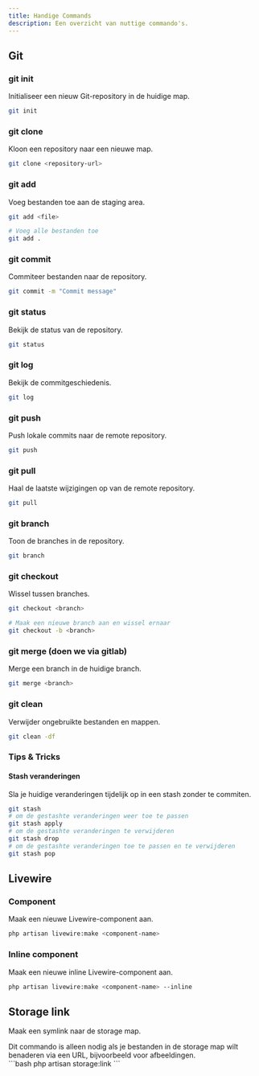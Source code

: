 ```yaml
---
title: Handige Commands
description: Een overzicht van nuttige commando's.
---
```



## Git

### git init
Initialiseer een nieuw Git-repository in de huidige map.
```bash
git init
```

### git clone
Kloon een repository naar een nieuwe map.
```bash
git clone <repository-url>
```

### git add
Voeg bestanden toe aan de staging area.
```bash
git add <file>
```
```bash
# Voeg alle bestanden toe
git add .
```

### git commit
Commiteer bestanden naar de repository.
```bash
git commit -m "Commit message"
```

### git status
Bekijk de status van de repository.
```bash
git status
```

### git log
Bekijk de commitgeschiedenis.
```bash
git log
```

### git push
Push lokale commits naar de remote repository.
```bash
git push
```

### git pull
Haal de laatste wijzigingen op van de remote repository.
```bash
git pull
```

### git branch
Toon de branches in de repository.
```bash
git branch
```

### git checkout
Wissel tussen branches.
```bash
git checkout <branch>
```

```bash
# Maak een nieuwe branch aan en wissel ernaar
git checkout -b <branch>
```

### git merge (doen we via gitlab)
Merge een branch in de huidige branch.
```bash
git merge <branch>
```

### git clean
Verwijder ongebruikte bestanden en mappen.
```bash
git clean -df
```


### Tips & Tricks

#### Stash veranderingen
Sla je huidige veranderingen tijdelijk op in een stash zonder te commiten.
```bash
git stash
# om de gestashte veranderingen weer toe te passen
git stash apply
# om de gestashte veranderingen te verwijderen
git stash drop
# om de gestashte veranderingen toe te passen en te verwijderen
git stash pop
```


## Livewire

### Component
Maak een nieuwe Livewire-component aan.
```bash
php artisan livewire:make <component-name>
```

### Inline component
Maak een nieuwe inline Livewire-component aan.
```bash
php artisan livewire:make <component-name> --inline
```

## Storage link
Maak een symlink naar de storage map.
<Aside type="note" header="Note">
    Dit commando is alleen nodig als je bestanden in de storage map wilt benaderen via een URL, bijvoorbeeld voor afbeeldingen.
</Aside>
```bash
php artisan storage:link
```